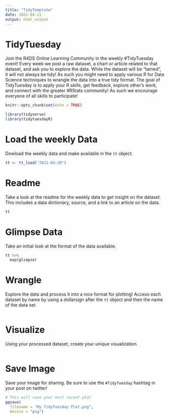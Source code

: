 ```yaml
---
title: "TidyTemplate"
date: 2021-04-21
output: html_output
---
```


# TidyTuesday

Join the R4DS Online Learning Community in the weekly #TidyTuesday event!
Every week we post a raw dataset, a chart or article related to that dataset, and ask you to explore the data.
While the dataset will be “tamed”, it will not always be tidy! As such you might need to apply various R for Data Science techniques to wrangle the data into a true tidy format.
The goal of TidyTuesday is to apply your R skills, get feedback, explore other’s work, and connect with the greater #RStats community!
As such we encourage everyone of all skills to participate!

```r

knitr::opts_chunk$set(echo = TRUE)

library(tidyverse)
library(tidytuesdayR)

```

# Load the weekly Data

Dowload the weekly data and make available in the `tt` object.

```r

tt <- tt_load("2021-04-20")

```


# Readme

Take a look at the readme for the weekly data to get insight on the dataset.
This includes a data dictionary, source, and a link to an article on the data.

```r

tt

```


# Glimpse Data

Take an initial look at the format of the data available.

```r

tt %>% 
  map(glimpse)

```

# Wrangle

Explore the data and process it into a nice format for plotting! Access each dataset by name by using a dollarsign after the `tt` object and then the name of the data set.

```r



```


# Visualize

Using your processed dataset, create your unique visualization.

```r


  
```

# Save Image

Save your image for sharing. Be sure to use the `#TidyTuesday` hashtag in your post on twitter! 

```r

# This will save your most recent plot
ggsave(
  filename = "My TidyTuesday Plot.png",
  device = "png")

```
